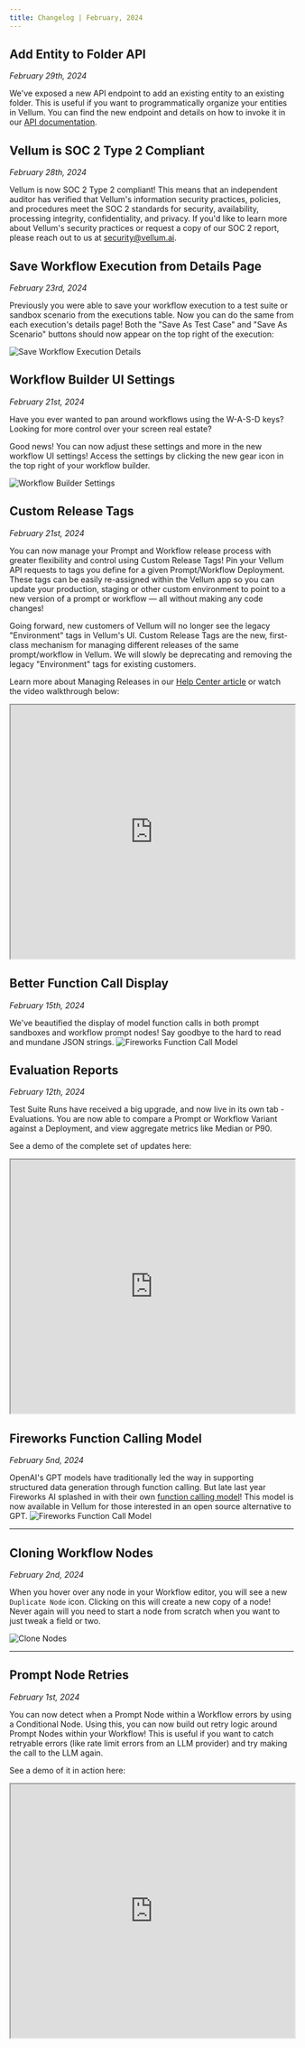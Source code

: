 ```yaml
---
title: Changelog | February, 2024
---
```


## Add Entity to Folder API

_February 29th, 2024_

We've exposed a new API endpoint to add an existing entity to an existing folder. This is useful if you want to programmatically organize your entities in Vellum. You can find the new endpoint and details on how to invoke it in our [API documentation](https://docs.vellum.ai/api-reference/api-reference/folder-entities/add-entity-to-folder).


## Vellum is SOC 2 Type 2 Compliant

_February 28th, 2024_

Vellum is now SOC 2 Type 2 compliant! This means that an independent auditor has verified that Vellum's information security practices, policies, and procedures meet the SOC 2 standards for security, availability, processing integrity, confidentiality, and privacy.
If you'd like to learn more about Vellum's security practices or request a copy of our SOC 2 report, please reach out to us at [security@vellum.ai](mailto:security@vellum.ai).


## Save Workflow Execution from Details Page

_February 23rd, 2024_

Previously you were able to save your workflow execution to a test suite or sandbox scenario from the executions table. Now you can do the same from each execution's details page! Both the "Save As Test Case" and "Save As Scenario" buttons should now appear on the top right of the execution:

![Save Workflow Execution Details](https://storage.googleapis.com/vellum-public/help-docs/save_workflow_execution_detail.png)

## Workflow Builder UI Settings

_February 21st, 2024_

Have you ever wanted to pan around workflows using the W-A-S-D keys? Looking for more control over your screen real estate?

Good news! You can now adjust these settings and more in the new workflow UI settings! Access the settings by clicking the new gear icon in the top right of your workflow builder.

![Workflow Builder Settings](https://storage.googleapis.com/vellum-public/help-docs/workflow-settings.png)

## Custom Release Tags

_February 21st, 2024_

You can now manage your Prompt and Workflow release process with greater flexibility and control using Custom Release Tags! Pin your Vellum API requests to tags you define for a given Prompt/Workflow Deployment. These tags can be easily re-assigned within the Vellum app so you can update your production, staging or other custom environment to point to a new version of a prompt or workflow — all without making any code changes!

Going forward, new customers of Vellum will no longer see the legacy "Environment" tags in Vellum's UI. Custom Release Tags are the new, first-class mechanism for managing different releases of the same prompt/workflow in Vellum. We will slowly be deprecating and removing the legacy "Environment" tags for existing customers.

Learn more about Managing Releases in our [Help Center article](http://docs.vellum.ai/help-center/deployments/managing-releases) or watch the video walkthrough below:

<iframe
  src="https://www.loom.com/embed/56992fb51372400ebdb69228c0b53b5d"
  width="100%"
  height="450px"
></iframe>

## Better Function Call Display

_February 15th, 2024_

We've beautified the display of model function calls in both prompt sandboxes and workflow prompt nodes! Say goodbye to the hard to read and mundane JSON strings.
![Fireworks Function Call Model](https://storage.googleapis.com/vellum-public/help-docs/function-call-display.png)

## Evaluation Reports

_February 12th, 2024_

Test Suite Runs have received a big upgrade, and now live in its own tab - Evaluations. You are now able to compare a Prompt or Workflow Variant against a Deployment, and view aggregate metrics like Median or P90.

See a demo of the complete set of updates here:

<iframe
  src="https://www.loom.com/embed/c81360d2736746cfbf90c6ebfae82637"
  width="100%"
  height="450px"
></iframe>

## Fireworks Function Calling Model

_February 5nd, 2024_

OpenAI's GPT models have traditionally led the way in supporting structured data generation through function calling. But late last year Fireworks AI splashed in with their own [function calling model](https://blog.fireworks.ai/fireworks-raises-the-quality-bar-with-function-calling-model-and-api-release-e7f49d1e98e9)! This model is now available in Vellum for those interested in an open source alternative to GPT.
![Fireworks Function Call Model](https://storage.googleapis.com/vellum-public/help-docs/fireworks-function-call.png)

---

## Cloning Workflow Nodes

_February 2nd, 2024_

When you hover over any node in your Workflow editor, you will see a new `Duplicate Node` icon. Clicking on this will create a new copy of a node! Never again will you need to start a node from scratch when you want to just tweak a field or two.

![Clone Nodes](https://storage.googleapis.com/vellum-public/help-docs/clone-nodes.png)

---

## Prompt Node Retries

_February 1st, 2024_

You can now detect when a Prompt Node within a Workflow errors by using a Conditional Node. Using this, you can now build out retry logic around Prompt Nodes within your Workflow! This is useful if you want to catch retryable errors (like rate limit errors from an LLM provider) and try making the call to the LLM again.

See a demo of it in action here:

<iframe
  src="https://www.loom.com/embed/770a1ac0bbaa4f9d9192d336eb0a191c"
  width="100%"
  height="450px"
></iframe>
